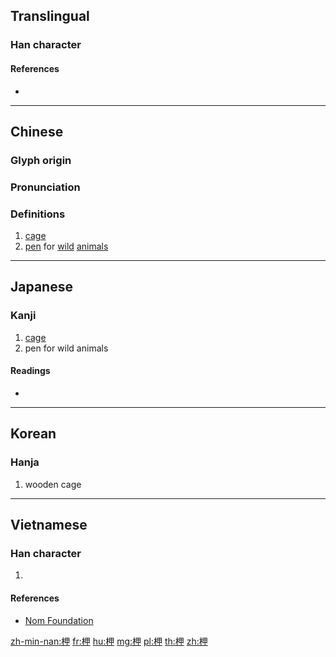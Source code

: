 {{character info/new}}
==Translingual==

===Han character===
{{Han char|rn=75|rad=木|as=05|sn=9|four=46950|canj=DWL|ids=⿰木甲}}

====References====
* {{Han ref|kx=0519.100|dkj=14628|dj=0907.110|hdz=21182.030|uh=67D9|ud=26585|bh=AC6A|bd=44138}}

----

==Chinese==
{{zh-forms}}

===Glyph origin===
{{Han etym}}

===Pronunciation===
{{zh-pron
|m=xiá
|c=haap6
|mc=y
|oc=y
|ma=
|cat=n
}}

===Definitions===
{{zh-hanzi}}

# [[cage]]
# [[pen]] for [[wild]] [[animal]]s

----

==Japanese==

===Kanji===
{{ja-kanji|grade=|rs=木05}}

# [[cage]]
# pen for wild animals

====Readings====
* {{ja-readings|on=[[こう]] (kō), [[ごう]] (gō), [[おう]] (ō), [[よう]] (yō)|kun=[[おり]] (ori)}}

----

==Korean==

===Hanja===
{{ko-hanja|hangeul=합|eumhun=|rv=hap|mr=hap|y=hap}}

# wooden cage

----

==Vietnamese==

===Han character===
{{vi-readings|rs=木05|hanviet=[[háp]], [[hiệp]]}}

# {{defn|lang=vi|sort=木05}}

====References====
* [http://nomfoundation.org/common/nom_details.php?codepoint=67d9 Nom Foundation]

[[zh-min-nan:柙]]
[[fr:柙]]
[[hu:柙]]
[[mg:柙]]
[[pl:柙]]
[[th:柙]]
[[zh:柙]]